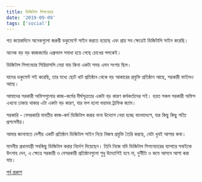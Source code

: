 ```yaml
---
title: ডিজিটাল সিগনেচার
date: '2019-09-09'
tags: ['social']
---
```


গত কয়েকদিনে অনেকগুলো জরুরী ডকুমেন্টে সাইন করতে হয়েছে এবং প্রায় সব ক্ষেত্রেই ডিজিটালি সাইন করেছি।

অনেক বড় বড় কাজকর্মের এপ্রুভাল সমাধা হয়ে গেছে চোখের পলকেই।

ডিজিটাল সিগনেচার সিরিয়াসলি নেয়া যায় কিনা একটা সময় এমন সংশয় ছিল। 

যাদের ডকুমেন্ট সই করেছি, তার মধ্যে ছোট খাট প্রতিষ্ঠান থেকে বড় আকারের প্রযুক্তি প্রতিষ্ঠান আছে, সরকারী ফাইলও আছে।

আমাদের সরকারী অফিসগুলোর কাজ-কর্মের দীর্ঘসূত্রতার একটা বড় কারণ কর্মকর্তাদের সই। হয়ত সকল সরকারী অফিস এখনো ঢাকায় থাকার এটা একটা বড় কারণ, যার ফল হলো ভয়াবহ ট্রাফিক জ্যাম।

সরকারি - বেসরকারি যাবতীয় কাজ-কর্ম ডিজিটাল করার নানা উদ্যোগ নেয়া হচ্ছে বাংলাদেশে, যার কিছু কিছু সত্যি প্রশংসনীয়।

আমার জানামতে দেশীয় একটি প্রতিষ্ঠান ডিজিটাল সাইন নিয়ে নিজস্ব প্রযুক্তি তৈরি করছে, যেটা খুবই আশার কথা।

মাননীয় প্রধানমন্ত্রী সবকিছু ডিজিটাল করার নির্দেশ দিয়েছেন। তিনি নিজে যদি ডিজিটাল সিগনেচারের ব্যাপারে সবাইকে উৎসাহ দেন, এ ক্ষেত্রে সরকারী ও বেসরকারী প্রতিষ্ঠানগুলো শুধু উদ্যোগিই হবে না, দুর্নীতি ও কমে আসবে আশা করা যায়।

[পূর্ব প্রকাশ](https://www.facebook.com/ashraful.alam/posts/10156160056990583)

